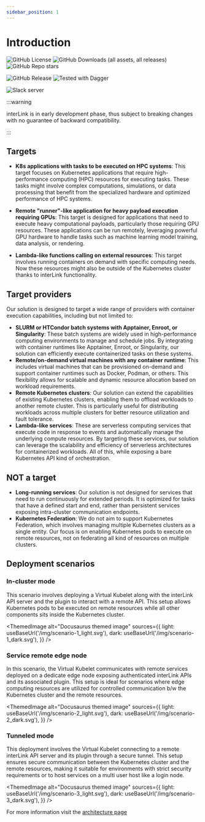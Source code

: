 ```yaml
---
sidebar_position: 1
---
```


# Introduction

![GitHub License](https://img.shields.io/github/license/intertwin-eu/interlink)
![GitHub Downloads (all assets, all releases)](https://img.shields.io/github/downloads/intertwin-eu/interlink/total)
![GitHub Repo stars](https://img.shields.io/github/stars/intertwin-eu/interlink)

![GitHub Release](https://img.shields.io/github/v/release/intertwin-eu/interlink)
![Tested with Dagger](https://img.shields.io/badge/tested_with_dagger-v0.13.3-green)

![Slack server](https://img.shields.io/badge/slack_server-8A2BE2?link=https%3A%2F%2Fjoin.slack.com%2Ft%2Fintertwin%2Fshared_invite%2Fzt-2cs67h9wz-2DFQ6EiSQGS1vlbbbJHctA)

:::warning

interLink is in early development phase, thus subject to breaking changes with no guarantee of backward compatibility.

:::

## Targets

- __K8s applications with tasks to be executed on HPC systems__: This target focuses on Kubernetes applications that require high-performance computing (HPC) resources for executing tasks. These tasks might involve complex computations, simulations, or data processing that benefit from the specialized hardware and optimized performance of HPC systems.

- __Remote "runner"-like application for heavy payload execution requiring GPUs__: This target is designed for applications that need to execute heavy computational payloads, particularly those requiring GPU resources. These applications can be run remotely, leveraging powerful GPU hardware to handle tasks such as machine learning model training, data analysis, or rendering.

- __Lambda-like functions calling on external resources__: This target involves running containers on demand with specific computing needs. Now these resources might also be outside of the Kubernetes cluster thanks to interLink functionality.

## Target providers

Our solution is designed to target a wide range of providers with container execution capabilities, including but not limited to:

- __SLURM or HTCondor batch systems with Apptainer, Enroot, or Singularity__: These batch systems are widely used in high-performance computing environments to manage and schedule jobs. By integrating with container runtimes like Apptainer, Enroot, or Singularity, our solution can efficiently execute containerized tasks on these systems.
- __Remote/on-demand virtual machines with any container runtime__: This includes virtual machines that can be provisioned on-demand and support container runtimes such as Docker, Podman, or others. This flexibility allows for scalable and dynamic resource allocation based on workload requirements.
- __Remote Kubernetes clusters__: Our solution can extend the capabilities of existing Kubernetes clusters, enabling them to offload workloads to another remote cluster. This is particularly useful for distributing workloads across multiple clusters for better resource utilization and fault tolerance.
- __Lambda-like services__: These are serverless computing services that execute code in response to events and automatically manage the underlying compute resources. By targeting these services, our solution can leverage the scalability and efficiency of serverless architectures for containerized workloads. All of this, while exposing a bare Kubernetes API kind of orchestration.

## NOT a target

- __Long-running services__: Our solution is not designed for services that need to run continuously for extended periods. It is optimized for tasks that have a defined start and end, rather than persistent services exposing intra-cluster communication endpoints.
- __Kubernetes Federation__: We do not aim to support Kubernetes Federation, which involves managing multiple Kubernetes clusters as a single entity. Our focus is on enabling Kubernetes pods to execute on remote resources, not on federating all kind of resources on multiple clusters.


## Deployment scenarios

### In-cluster mode

This scenario involves deploying a Virtual Kubelet along with the interLink API server and the plugin to interact with a remote API. This setup allows Kubernetes pods to be executed on remote resources while all other components sits inside the Kubernetes cluster.

<ThemedImage 
        alt="Docusaurus themed image"
        sources={{
          light: useBaseUrl('/img/scenario-1_light.svg'),
          dark: useBaseUrl('/img/scenario-1_dark.svg'),
        }}
/>


### Service remote edge node

In this scenario, the Virtual Kubelet communicates with remote services deployed on a dedicate edge node exposing authenticated interLink APIs and its associated plugin. This setup is ideal for scenarios where edge computing resources are utilized for controlled communication b/w the Kubernetes cluster and the remote resources.

<ThemedImage 
        alt="Docusaurus themed image"
        sources={{
          light: useBaseUrl('/img/scenario-2_light.svg'),
          dark: useBaseUrl('/img/scenario-2_dark.svg'),
        }}
/>

### Tunneled mode

This deployment involves the Virtual Kubelet connecting to a remote interLink API server and its plugin through a secure tunnel. This setup ensures secure communication between the Kubernetes cluster and the remote resources, making it suitable for environments with strict security requirements or to host services on a multi user host like a login node.

<ThemedImage 
        alt="Docusaurus themed image"
        sources={{
          light: useBaseUrl('/img/scenario-3_light.svg'),
          dark: useBaseUrl('/img/scenario-3_dark.svg'),
        }}
/>

For more information visit the [architecture page](arch)

